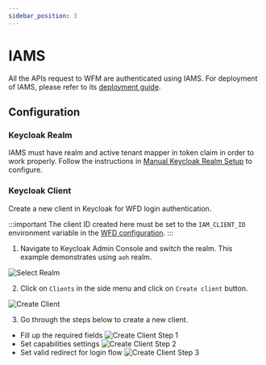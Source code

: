 ```yaml
---
sidebar_position: 3
---
```


# IAMS

All the APIs request to WFM are authenticated using IAMS. For deployment of IAMS, please refer to its
[deployment guide](../../iams/deployment/overview.md).

## Configuration

### Keycloak Realm

IAMS must have realm and active tenant mapper in token claim in order to work properly. Follow the instructions in
[Manual Keycloak Realm Setup](../../iams/configuration/manual-keycloak-realm-setup/overview.md) to configure.

### Keycloak Client

Create a new client in Keycloak for WFD login authentication.

:::important
The client ID created here must be set to the `IAM_CLIENT_ID` environment variable in the
[WFD configuration](../configuration/wfd.mdx).
:::

1. Navigate to Keycloak Admin Console and switch the realm. This example demonstrates using `aoh` realm.

![Select Realm](/img/modules/wfe/deployment/select-realm.png)

2. Click on `Clients` in the side menu and click on `Create client` button.

![Create Client](/img/modules/wfe/deployment/create-client.png)

3. Go through the steps below to create a new client.

-   Fill up the required fields
    ![Create Client Step 1](/img/modules/wfe/deployment/create-client-step1.png)
-   Set capabilities settings
    ![Create Client Step 2](/img/modules/wfe/deployment/create-client-step2.png)
-   Set valid redirect for login flow
    ![Create Client Step 3](/img/modules/wfe/deployment/create-client-step3.png)
